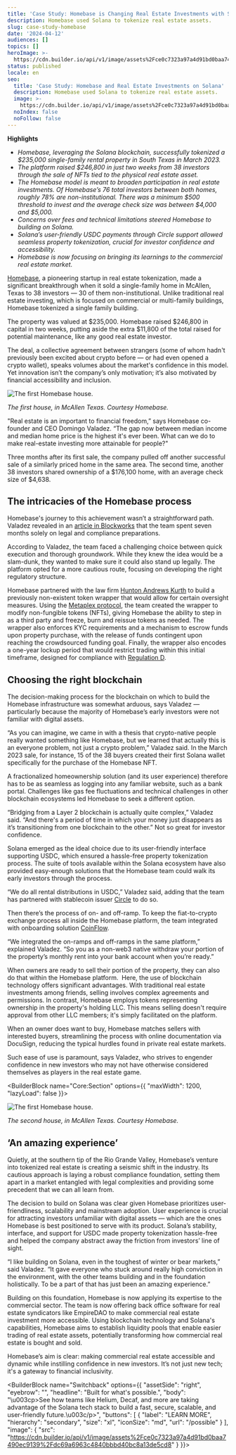 ```yaml
---
title: 'Case Study: Homebase is Changing Real Estate Investments with Solana'
description: Homebase used Solana to tokenize real estate assets.
slug: case-study-homebase
date: '2024-04-12'
audiences: []
topics: []
heroImage: >-
  https://cdn.builder.io/api/v1/image/assets%2Fce0c7323a97a4d91bd0baa7490ec9139%2Fd17e891e8f314aeba6c9452f82100190
status: published
locale: en
seo:
  title: 'Case Study: Homebase and Real Estate Investments on Solana'
  description: Homebase used Solana to tokenize real estate assets.
  image: >-
    https://cdn.builder.io/api/v1/image/assets%2Fce0c7323a97a4d91bd0baa7490ec9139%2Fd17e891e8f314aeba6c9452f82100190
  noIndex: false
  noFollow: false
---
```


**Highlights**

-   _Homebase, leveraging the Solana blockchain, successfully tokenized a $235,000 single-family rental property in South Texas in March 2023._
-   _The platform raised $246,800 in just two weeks from 38 investors through the sale of NFTs tied to the physical real estate asset._
-   _The Homebase model is meant to broaden participation in real estate investments. Of Homebase’s 76 total investors between both homes, roughly 78% are non-institutional. There was a minimum $500 threshold to invest and the average check size was between $4,000 and $5,000._
-   _Concerns over fees and technical limitations steered Homebase to building on Solana._ 
-   _Solana’s user-friendly USDC payments through Circle support allowed seamless property tokenization, crucial for investor confidence and accessibility._
-   _Homebase is now focusing on bringing its learnings to the commercial real estate market._


[Homebase](https://www.homebasedao.io/), a pioneering startup in real estate tokenization, made a significant breakthrough when it sold a single-family home in McAllen, Texas to 38 investors — 30 of them non-institutional. Unlike traditional real estate investing, which is focused on commercial or multi-family buildings, Homebase tokenized a single family building. 

The property was valued at $235,000. Homebase raised $246,800 in capital in two weeks, putting aside the extra $11,800 of the total raised for potential maintenance, like any good real estate investor. 

The deal, a collective agreement between strangers (some of whom hadn't previously been excited about crypto before — or had even opened a crypto wallet), speaks volumes about the market's confidence in this model. Yet innovation isn’t the company’s only motivation; it’s also motivated by financial accessibility and inclusion.

![The first Homebase house.](https://cdn.builder.io/api/v1/image/assets%2Fce0c7323a97a4d91bd0baa7490ec9139%2F28d08eff5d7c48d898053adffd0b9874?width=566)

_The first house, in McAllen Texas. Courtesy Homebase._


"Real estate is an important to financial freedom,” says Homebase co-founder and CEO Domingo Valadez. “The gap now between median income and median home price is the highest it's ever been. What can we do to make real-estate investing more attainable for people?"

Three months after its first sale, the company pulled off another successful sale of a similarly priced home in the same area. The second time, another 38 investors shared ownership of a $176,100 home, with an average check size of $4,638.

## The intricacies of the Homebase process

Homebase's journey to this achievement wasn’t a straightforward path. Valadez revealed in an [article in Blockworks](https://blockworks.co/news/real-estate-investors-buy-nft-home) that the team spent seven months solely on legal and compliance preparations.

According to Valadez, the team faced a challenging choice between quick execution and thorough groundwork. While they knew the idea would be a slam-dunk, they wanted to make sure it could also stand up legally. The platform opted for a more cautious route, focusing on developing the right regulatory structure. 

Homebase partnered with the law firm [Hunton Andrews Kurth](https://www.huntonak.com/en/people/scott-kimpel.html) to build a previously non-existent token wrapper that would allow for certain oversight measures. Using the [Metaplex protocol](https://www.metaplex.com/), the team created the wrapper to modify non-fungible tokens (NFTs), giving Homebase the ability to step in as a third party and freeze, burn and reissue tokens as needed. The wrapper also enforces KYC requirements and a mechanism to escrow funds upon property purchase, with the release of funds contingent upon reaching the crowdsourced funding goal. Finally, the wrapper also encodes a one-year lockup period that would restrict trading within this initial timeframe, designed for compliance with [Regulation D](https://www.investor.gov/introduction-investing/investing-basics/glossary/regulation-d-offerings).

## Choosing the right blockchain

The decision-making process for the blockchain on which to build the Homebase infrastructure was somewhat arduous, says Valadez — particularly because the majority of Homebase’s early investors were not familiar with digital assets.

“As you can imagine, we came in with a thesis that crypto-native people really wanted something like Homebase, but we learned that actually this is an everyone problem, not just a crypto problem,” Valadez said. In the March 2023 sale, for instance, 15 of the 38 buyers created their first Solana wallet specifically for the purchase of the Homebase NFT.

A fractionalized homeownership solution (and its user experience) therefore has to be as seamless as logging into any familiar website, such as a bank portal. Challenges like gas fee fluctuations and technical challenges in other blockchain ecosystems led Homebase to seek a different option.

“Bridging from a Layer 2 blockchain is actually quite complex,” Valadez said. “And there's a period of time in which your money just disappears as it’s transitioning from one blockchain to the other.” Not so great for investor confidence.

Solana emerged as the ideal choice due to its user-friendly interface supporting USDC, which ensured a hassle-free property tokenization process. The suite of tools available within the Solana ecosystem have also provided easy-enough solutions that the Homebase team could walk its early investors through the process. 

“We do all rental distributions in USDC,” Valadez said, adding that the team has partnered with stablecoin issuer [Circle](https://www.circle.com/en/) to do so. 

Then there’s the process of on- and off-ramp. To keep the fiat-to-crypto exchange process all inside the Homebase platform, the team integrated with onboarding solution [CoinFlow](https://coinflow.cash/). 

“We integrated the on-ramps and off-ramps in the same platform,” explained Valadez. “So you as a non-web3 native withdraw your portion of the property’s monthly rent into your bank account when you’re ready.”

When owners are ready to sell their portion of the property, they can also do that within the Homebase platform.  Here, the use of blockchain technology offers significant advantages. With traditional real estate investments among friends, selling involves complex agreements and permissions. In contrast, Homebase employs tokens representing ownership in the property's holding LLC. This means selling doesn't require approval from other LLC members; it's simply facilitated on the platform. 

When an owner does want to buy, Homebase matches sellers with interested buyers, streamlining the process with online documentation via DocuSign, reducing the typical hurdles found in private real estate markets.

Such ease of use is paramount, says Valadez, who strives to engender confidence in new investors who may not have otherwise considered themselves as players in the real estate game.

<BuilderBlock name="Core:Section" options={{
  "maxWidth": 1200,
  "lazyLoad": false
}}>

</BuilderBlock>

![The first Homebase house\.](/case-study-homebase/image-1.jpg)

_The second house, in McAllen Texas. Courtesy Homebase._

## ‘An amazing experience’

Quietly, at the southern tip of the Rio Grande Valley, Homebase’s venture into tokenized real estate is creating a seismic shift in the industry. Its cautious approach is laying a robust compliance foundation, setting them apart in a market entangled with legal complexities and providing some precedent that we can all learn from.

The decision to build on Solana was clear given Homebase prioritizes user-friendliness, scalability and mainstream adoption. User experience is crucial for attracting investors unfamiliar with digital assets — which are the ones Homebase is best positioned to serve with its product. Solana’s stability, interface, and support for USDC made property tokenization hassle-free and helped the company abstract away the friction from investors’ line of sight.

“I like building on Solana, even in the toughest of winter or bear markets,” said Valadez. “It gave everyone who stuck around really high conviction in the environment, with the other teams building and in the foundation holistically. To be a part of that has just been an amazing experience.”

Building on this foundation, Homebase is now applying its expertise to the commercial sector. The team is now offering back office software for real estate syndicators like EmpireDAO to make commercial real estate investment more accessible. Using blockchain technology and Solana's capabilities, Homebase aims to establish liquidity pools that enable easier trading of real estate assets, potentially transforming how commercial real estate is bought and sold.

Homebase’s aim is clear: making commercial real estate accessible and dynamic while instilling confidence in new investors. It’s not just new tech;  it's a gateway to financial inclusivity.

<BuilderBlock name="Switchback" options={{
  "assetSide": "right",
  "eyebrow": "",
  "headline": "Built for what's possible.",
  "body": "\u003cp>See how teams like Helium, Decaf, and more are taking advantage of the Solana tech stack to build a fast, secure, scalable, and user-friendly future.\u003c/p>",
  "buttons": [
    {
      "label": "LEARN MORE",
      "hierarchy": "secondary",
      "size": "xl",
      "iconSize": "md",
      "url": "/possible"
    }
  ],
  "image": {
    "src": "https://cdn.builder.io/api/v1/image/assets%2Fce0c7323a97a4d91bd0baa7490ec9139%2Fdc69a6963c4840bbbd40bc8a13de5cd8"
  }
}}>

</BuilderBlock>
